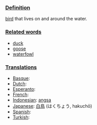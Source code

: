 ===[[Definition]]===
[[bird]] that lives on and around the water.

===[[Related word]]s===

*[[duck]]
*[[goose]]
*[[waterfowl]]

===[[Translation]]s===
*[[Basque]]: [[]]
*[[Dutch]]: [[]] '' ''
*[[Esperanto]]: [[]]
*[[French]]: [[]] '' ''
*[[Indonesian]]: [[angsa]]
*[[Japanese]]: [[白鳥]] (はくちょう, hakuchō)
*[[Spanish]]: [[ ]] '' ''
*[[Turkish]]: [[ ]]